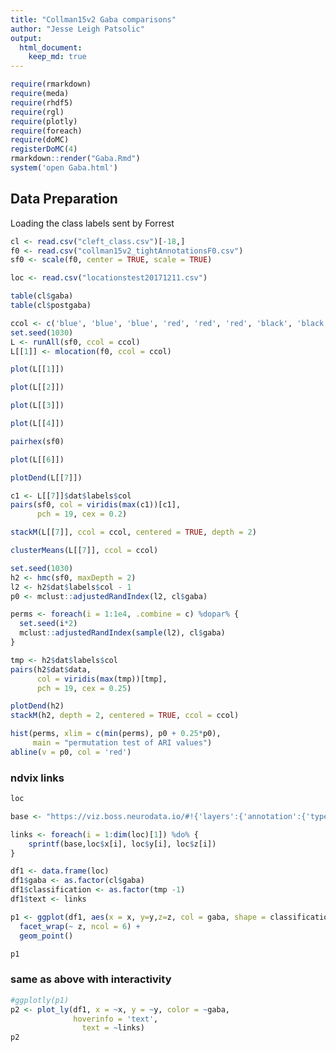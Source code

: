 ```yaml
---
title: "Collman15v2 Gaba comparisons"
author: "Jesse Leigh Patsolic"
output: 
  html_document:
    keep_md: true
---
```


```r
require(rmarkdown)
require(meda)
require(rhdf5)
require(rgl)
require(plotly)
require(foreach)
require(doMC)
registerDoMC(4)
rmarkdown::render("Gaba.Rmd")
system('open Gaba.html')
```

## Data Preparation 

Loading the class labels sent by Forrest

```r
cl <- read.csv("cleft_class.csv")[-18,]
f0 <- read.csv("collman15v2_tightAnnotationsF0.csv")
sf0 <- scale(f0, center = TRUE, scale = TRUE)

loc <- read.csv("locationstest20171211.csv")
```


```r
table(cl$gaba)
table(cl$postgaba)
```

```r
ccol <- c('blue', 'blue', 'blue', 'red', 'red', 'red', 'black', 'black', 'black', 'green', 'green', 'green')
set.seed(1030)
L <- runAll(sf0, ccol = ccol)
L[[1]] <- mlocation(f0, ccol = ccol)
```


```r
plot(L[[1]])
```

```r
plot(L[[2]])
```

```r
plot(L[[3]])
```

```r
plot(L[[4]])
```

```r
pairhex(sf0)
```

```r
plot(L[[6]])
```

```r
plotDend(L[[7]])
```

```r
c1 <- L[[7]]$dat$labels$col
pairs(sf0, col = viridis(max(c1))[c1], 
      pch = 19, cex = 0.2)
```

```r
stackM(L[[7]], ccol = ccol, centered = TRUE, depth = 2)
```

```r
clusterMeans(L[[7]], ccol = ccol)
```


```r
set.seed(1030)
h2 <- hmc(sf0, maxDepth = 2)
l2 <- h2$dat$labels$col - 1
p0 <- mclust::adjustedRandIndex(l2, cl$gaba)
```

```r
perms <- foreach(i = 1:1e4, .combine = c) %dopar% {
  set.seed(i*2)
  mclust::adjustedRandIndex(sample(l2), cl$gaba)
}
```

```r
tmp <- h2$dat$labels$col
pairs(h2$dat$data, 
      col = viridis(max(tmp))[tmp],
      pch = 19, cex = 0.25)
```

```r
plotDend(h2)
stackM(h2, depth = 2, centered = TRUE, ccol = ccol)
```


```r
hist(perms, xlim = c(min(perms), p0 + 0.25*p0),
     main = "permutation test of ARI values")
abline(v = p0, col = 'red')
```

### ndvix links

```r
loc

base <- "https://viz.boss.neurodata.io/#!{'layers':{'annotation':{'type':'segmentation'_'source':'boss://https://api.boss.neurodata.io/collman/collman15v2/annotation?'}_'EM25K':{'type':'image'_'source':'boss://https://api.boss.neurodata.io/collman/collman15v2/EM25K?'_'opacity':0.5_'blend':'additive'}_'GABA488':{'type':'image'_'source':'boss://https://api.boss.neurodata.io/collman/collman15v2/GABA488?'_'opacity':0.5_'blend':'additive'_'color':1}_'GAD647':{'type':'image'_'source':'boss://https://api.boss.neurodata.io/collman/collman15v2/GAD647?'_'opacity':0.5_'color':1_'visible':false}_'gephyrin594':{'type':'image'_'source':'boss://https://api.boss.neurodata.io/collman/collman15v2/gephyrin594?'_'opacity':0.5_'color':2_'visible':false}_'GS594':{'type':'image'_'source':'boss://https://api.boss.neurodata.io/collman/collman15v2/GS594?'_'opacity':0.5_'color':3_'visible':false}_'MBP488':{'type':'image'_'source':'boss://https://api.boss.neurodata.io/collman/collman15v2/MBP488?'_'opacity':0.5_'color':4_'visible':false}_'NR1594':{'type':'image'_'source':'boss://https://api.boss.neurodata.io/collman/collman15v2/NR1594?'_'opacity':0.5_'color':5_'visible':false}_'PSD95_488':{'type':'image'_'source':'boss://https://api.boss.neurodata.io/collman/collman15v2/PSD95_488?'_'opacity':0.5_'color':6_'visible':false}_'Synapsin647':{'type':'image'_'source':'boss://https://api.boss.neurodata.io/collman/collman15v2/Synapsin647?'_'opacity':0.5_'visible':false}_'VGluT1_647':{'type':'image'_'source':'boss://https://api.boss.neurodata.io/collman/collman15v2/VGluT1_647?'_'opacity':0.5_'color':1_'visible':false}}_'navigation':{'pose':{'position':{'voxelSize':[2.240000009536743_2.240000009536743_70]_'voxelCoordinates':[%s_%s_%s]}}_'zoomFactor':2.25}}"

links <- foreach(i = 1:dim(loc)[1]) %do% {
	sprintf(base,loc$x[i], loc$y[i], loc$z[i])
}

```


```r
df1 <- data.frame(loc)
df1$gaba <- as.factor(cl$gaba)
df1$classification <- as.factor(tmp -1)
df1$text <- links

p1 <- ggplot(df1, aes(x = x, y=y,z=z, col = gaba, shape = classification)) + 
  facet_wrap(~ z, ncol = 6) +
  geom_point()

p1
```


### same as above with interactivity
```r
#ggplotly(p1)
p2 <- plot_ly(df1, x = ~x, y = ~y, color = ~gaba,
			  hoverinfo = 'text',
				text = ~links)
p2
```


